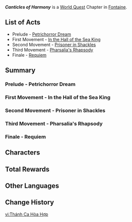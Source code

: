 {{Chapter Infobox
|image  = Fontaine Chapter.png
|type   = World
|major  = yes
|region = Fontaine
}}
'''''Canticles of Harmony''''' is a [[World Quest]] Chapter in [[Fontaine]].

==List of Acts==
* Prelude - [[Petrichorror Dream]]
* First Movement - [[In the Hall of the Sea King]]
* Second Movement - [[Prisoner in Shackles]]
* Third Movement - [[Pharsalia's Rhapsody]]
* Finale - [[Requiem]]

==Summary==
===Prelude - Petrichorror Dream===
{{Transclude|Petrichorror Dream|Summary|main=1|top=1}}

===First Movement - In the Hall of the Sea King===
{{Transclude|In the Hall of the Sea King|Summary|main=1|top=1}}

===Second Movement - Prisoner in Shackles===
{{Transclude|Prisoner in Shackles|Summary|main=1|top=1}}

===Third Movement - Pharsalia's Rhapsody===
{{Transclude|Pharsalia's Rhapsody|Summary|main=1|top=1}}

===Finale - Requiem===
{{Transclude|Requiem|Summary|main=1|top=1}}

==Characters==
{{Character Appearances|Canticles of Harmony Chapter|type=Chapter}}

==Total Rewards==
{{Quest Rewards List|Canticles of Harmony Chapter Quests}}

==Other Languages==
{{Other Languages
|en       = Canticles of Harmony
|zhs      = 谐律上的咏叙诗
|zhs_rm   = Xiélǜ Shàng de Yǒngxùshī
|zht      = 諧律上的詠敘詩
|zht_rm   = Xiélǜ Shàng de Yǒngxùshī
|zh_tl    = {{w|Arioso}} in Harmony
|ja       = 諧律のカンティクル
|ja_rm    = Kairitsu no Kantikuru{{Assumed}}
|ja_tl    = 
|ko       = 조화의 칸티클
|ko_rm    = 
|ko_tl    = 
|es       = Cánticos armónicos
|es_tl    = Harmonious Canticles
|fr       = Cantiques d'harmonie
|fr_tl    = Canticles of Harmony
|ru       = Оды Гармонии
|ru_tl    = Odes of Harmony
|th       = บทกวีสอดประสาน
|th_rm    = 
|th_tl    = 
|vi       = Thánh Ca Hòa Hợp
|vi_tl    = 
|de       = Lobgesang der Harmonie
|de_tl    = Canticle of Harmony
|id       = Keselarasan Harmoni
|id_tl    = Harmonious Harmony
|pt       = Poema Épico da Harmonia
|pt_tl    = 
|tr       = Armoni İlahileri
|tr_tl    = 
|it       = Cantici dell'armonia
|it_tl    = 
}}

==Change History==
{{Change History|4.6}}

[[vi:Thánh Ca Hòa Hợp]]